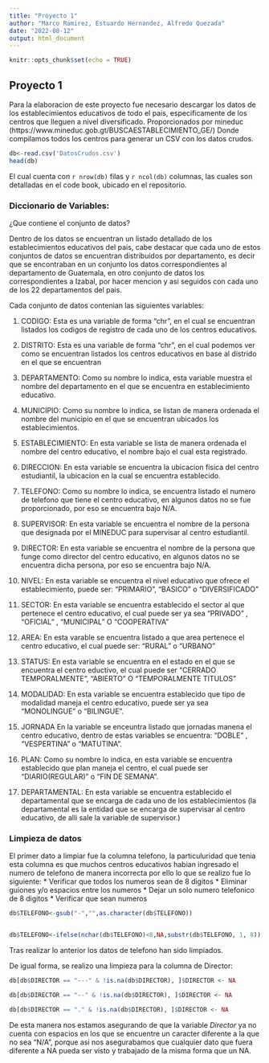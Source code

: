 ```yaml
---
title: "Proyecto 1"
author: "Marco Ramirez, Estuardo Hernandez, Alfredo Quezada"
date: "2022-08-12"
output: html_document
---
```


```r
knitr::opts_chunk$set(echo = TRUE)
```

## Proyecto 1

Para la elaboracion de este proyecto fue necesario descargar los datos de los establecimientos educativos de todo el pais, especificamente de los centros que lleguen a nivel diversificado. Proporcionados por mineduc (https://www.mineduc.gob.gt/BUSCAESTABLECIMIENTO_GE/)
Donde compilamos todos los centros para generar un CSV con los datos crudos.

```r
db<-read.csv('DatosCrudos.csv')
head(db)


```
El cual cuenta con `r nrow(db)` filas y `r ncol(db)` columnas, las cuales son detalladas en el code book, ubicado en el repositorio.




### Diccionario de Variables: 

¿Que contiene el conjunto de datos?

Dentro de los datos se encuentran un listado detallado de los establecimientos educativos del pais, cabe destacar que cada uno de estos conjuntos de datos se encuentran distribuidos por departamento, es decir que se encontraban en un conjunto los datos correspondientes al departamento de Guatemala, en otro conjunto de datos los correspondientes a Izabal, por hacer mencion y asi seguidos con cada uno de los 22 departamentos del pais. 

Cada conjunto de datos contenian las siguientes variables: 

1. CODIGO: Esta es una variable de forma "chr", en el cual se encuentran listados los codigos de registro de cada uno de los centros educativos. 

2. DISTRITO: Esta es una variable de forma "chr", en el cual podemos ver como se encuentran listados los centros educativos en base al distrido en el que se encuentran

3. DEPARTAMENTO: Como su nombre lo indica, esta variable muestra el nombre del departamento en el que se encuentra en establecimiento educativo.

4. MUNICIPIO: Como su nombre lo indica, se listan de manera ordenada el nombre del municipio en el que se encuentran ubicados los establecimientos.

5. ESTABLECIMIENTO: En esta variable se lista de manera ordenada el nombre del centro educativo, el nombre bajo el cual esta registrado. 

6. DIRECCION: En esta variable se encuentra la ubicacion fisica del centro estudiantil, la ubicacion en la cual se encuentra establecido. 

7. TELEFONO: Como su nombre lo indica, se encuentra listado el numero de telefono que tiene el centro educativo, en algunos datos no se fue proporcionado, por eso se encuentra bajo N/A.

8. SUPERVISOR: En esta variable se encuentra el nombre de la persona que designada por el MINEDUC para supervisar al centro estudiantil.

9. DIRECTOR: En esta variable se encuentra el nombre de la persona que funge como director del centro educativo, en algunos datos no se encuentra dicha persona, por eso se encuentra bajo N/A.

10. NIVEL: En esta variable se encuentra el nivel educativo que ofrece el establecimiento, puede ser: "PRIMARIO", "BASICO" o "DIVERSIFICADO"

11. SECTOR: En esta variable se encuentra establecido el sector al que pertenece el centro educativo, el cual puede ser ya sea "PRIVADO" , "OFICIAL" , "MUNICIPAL" O "COOPERATIVA"

12. AREA: En esta varable se encuentra listado a que area pertenece el centro educativo, el cual puede ser: "RURAL" o "URBANO"

13. STATUS: En esta variable se encuentra en el estado en el que se encuentra el centro eductivo, el cual puede ser "CERRADO TEMPORALMENTE", "ABIERTO" O "TEMPORALMENTE TITULOS"

14. MODALIDAD: En esta variable se encuentra establecido que tipo de modalidad maneja el centro educativo, puede ser ya sea "MONOLINGUE" o "BILINGUE".

15. JORNADA En la variable se enceuntra listado que jornadas manena el centro educativo, dentro de estas variables se encuentra: "DOBLE" , "VESPERTINA" o "MATUTINA".

16. PLAN: Como su nombre lo indica, en esta variable se encuentra establecido que plan maneja el centro, el cual puede ser "DIARIO(REGULAR)" o "FIN DE SEMANA".

17. DEPARTAMENTAL: En esta variable se encuentra establecido el departamental que se encarga de cada uno de los establecimientos (la departamental es la entidad que se encarga de supervisar al centro educativo, de alli sale la variable de supervisor.)

### Limpieza de datos

El primer dato a limpiar fue la columna telefono, la particuluridad que tenia esta columna es que muchos centros educativos habian ingresado el numero de telefono de manera incorrecta por ello lo que se realizo fue lo siguiente:
* Verificar que todos los numeros sean de 8 digitos
* Eliminar guiones y/o espacios entre los numeros
* Dejar un solo numero telefonico de 8 digitos
* Verificar que sean numeros

```r
db$TELEFONO<-gsub("-","",as.character(db$TELEFONO))


db$TELEFONO<-ifelse(nchar(db$TELEFONO)<8,NA,substr(db$TELEFONO, 1, 8))

```

Tras realizar lo anterior los datos de telefono han sido limpiados.


De igual forma, se realizo una limpieza para la columna de Director: 

```r
db[db$DIRECTOR == "---" & !is.na(db$DIRECTOR), ]$DIRECTOR <- NA

db[db$DIRECTOR == "--" & !is.na(db$DIRECTOR), ]$DIRECTOR <- NA

db[db$DIRECTOR == "." & !is.na(db$DIRECTOR), ]$DIRECTOR <- NA

```

De esta manera nos estamos asegurando de que la variable *Director* ya no cuenta con espacios en los que se encuentre un caracter diferente a la que no sea "N/A", porque asi nos asegurabamos que cualquier dato que fuera diferente a NA pueda ser visto y trabajado de la misma forma que un NA. 

